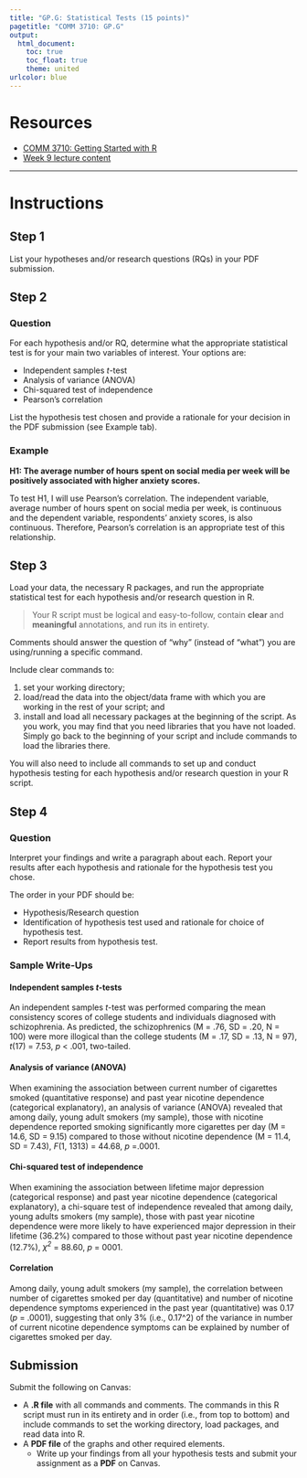 ```yaml
---
title: "GP.G: Statistical Tests (15 points)"
pagetitle: "COMM 3710: GP.G"
output:
  html_document:
    toc: true
    toc_float: true
    theme: united
urlcolor: blue
---
```


# Resources
- [COMM 3710: Getting Started with R](https://sarakyeo.github.io/COMM-3710-bookdown/docs/index.html)
- [Week 9 lecture content](https://sarakyeo.github.io/COMM-3710/week9.html)

---

# Instructions

## Step 1
List your hypotheses and/or research questions (RQs) in your PDF submission.


## Step 2 {.tabset .tabset-fade .tabset-pills}
### Question
For each hypothesis and/or RQ, determine what the appropriate statistical test is for your main two variables of interest. Your options are:

- Independent samples *t*-test
- Analysis of variance (ANOVA)
- Chi-squared test of independence
- Pearson's correlation

List the hypothesis test chosen and provide a rationale for your decision in the PDF submission (see Example tab).

### Example
**H1: The average number of hours spent on social media per week will be positively associated with higher anxiety scores.**

To test H1, I will use Pearson's correlation. The independent variable, average number of hours spent on social media per week, is continuous and the dependent variable, respondents' anxiety scores, is also continuous. Therefore, Pearson's correlation is an appropriate test of this relationship.


## Step 3
Load your data, the necessary R packages, and run the appropriate statistical test for each hypothesis and/or research question in R.

> Your R script must be logical and easy-to-follow, contain **clear** and **meaningful** annotations, and run its in entirety.

Comments should answer the question of "why" (instead of "what") you are using/running a specific command.

Include clear commands to:

1) set your working directory;
2) load/read the data into the object/data frame with which you are working in the rest of your script; and
3) install and load all necessary packages at the beginning of the script. As you work, you may find that you need libraries that you have not loaded. Simply go back to the beginning of your script and include commands to load the libraries there.

You will also need to include all commands to set up and conduct hypothesis testing for each hypothesis and/or research question in your R script. 


## Step 4 {.tabset .tabset-fade .tabset-pills}
### Question 
Interpret your findings and write a paragraph about each. Report your results after each hypothesis and rationale for the hypothesis test you chose.

The order in your PDF should be:

- Hypothesis/Research question
- Identification of hypothesis test used and rationale for choice of hypothesis test.
- Report results from hypothesis test.

### Sample Write-Ups {.tabset .tabset-fade}

#### Independent samples *t*-tests
An independent samples *t*-test was performed comparing the mean consistency scores of college students and individuals diagnosed with schizophrenia. As predicted, the schizophrenics (M = .76, SD = .20, N = 100) were more illogical than the college students (M = .17, SD = .13, N = 97), *t*(17) = 7.53, *p* < .001, two-tailed.

#### Analysis of variance (ANOVA)
When examining the association between current number of cigarettes smoked (quantitative response) and past year nicotine dependence (categorical explanatory), an analysis of variance (ANOVA) revealed that among daily, young adult smokers (my sample), those with nicotine dependence reported smoking significantly more cigarettes per day (M = 14.6, SD = 9.15) compared to those without nicotine dependence (M = 11.4, SD = 7.43), *F*(1, 1313) = 44.68, *p* =.0001.

#### Chi-squared test of independence
When examining the association between lifetime major depression (categorical response) and past year nicotine dependence (categorical explanatory), a chi-square test of independence revealed that among daily, young adults smokers (my sample), those with past year nicotine dependence were more likely to have experienced major depression in their lifetime (36.2%) compared to those without past year nicotine dependence (12.7%), *$\chi$^2^* = 88.60, *p* = 0001.

#### Correlation
Among daily, young adult smokers (my sample), the correlation between number of cigarettes smoked per day (quantitative) and number of nicotine dependence symptoms experienced in the past year (quantitative) was 0.17 (*p* = .0001), suggesting that only 3% (i.e., 0.17^2) of the variance in number of current nicotine dependence symptoms can be explained by number of cigarettes smoked per day.


## Submission
Submit the following on Canvas:

- A **.R file** with all commands and comments. The commands in this R script must run in its entirety and in order (i.e., from top to bottom) and include commands to set the working directory, load packages, and read data into R.
- A **PDF file** of the graphs and other required elements.
   - Write up your findings from all your hypothesis tests and submit your assignment as a **PDF** on Canvas.

